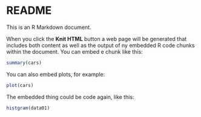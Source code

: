 README
========================================================

This is an R Markdown document.

When you click the **Knit HTML** button a web page will be generated that includes both content as well as the output of ny embedded R code chunks within the document. You can embed e chunk like this:

```r
summary(cars)
```

You can also embed plots, for example:

```r
plot(cars)
```

The embedded thing could be code again, like this:
```r
histgram(data01)
```

